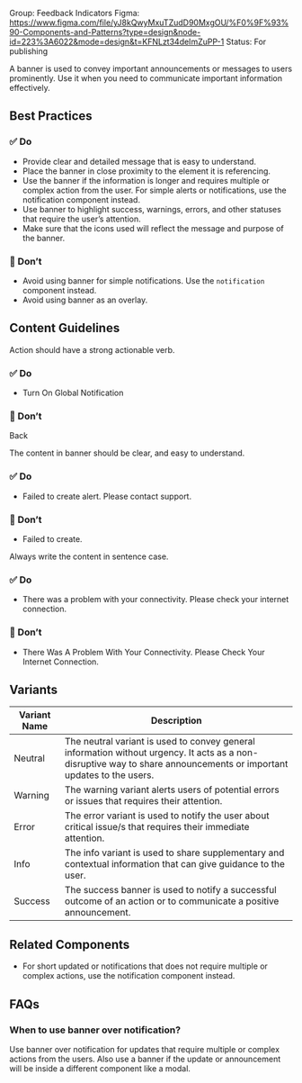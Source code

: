 Group: Feedback Indicators
Figma: https://www.figma.com/file/yJ8kQwyMxuTZudD90MxgOU/%F0%9F%93%90-Components-and-Patterns?type=design&node-id=223%3A6022&mode=design&t=KFNLzt34deImZuPP-1
Status: For publishing

A banner is used to convey important announcements or messages to users prominently. Use it when you need to communicate important information effectively.

## Best Practices

### ✅ Do

- Provide clear and detailed message that is easy to understand.
- Place the banner in close proximity to the element it is referencing.
- Use the banner if the information is longer and requires multiple or complex action from the user. For simple alerts or notifications, use the notification component instead.
- Use banner to highlight success, warnings, errors, and other statuses that require the user’s attention.
- Make sure that the icons used will reflect the message and purpose of the banner.

### 🚫 Don’t

- Avoid using banner for simple notifications. Use the `notification` component instead.
- Avoid using banner as an overlay.

## Content Guidelines

Action should have a strong actionable verb.

### ✅ Do

- Turn On Global Notification

### 🚫 Don’t

Back

The content in banner should be clear, and easy to understand.

### ✅ Do

- Failed to create alert. Please contact support.

### 🚫 Don’t

- Failed to create.

Always write the content in sentence case.

### ✅ Do

- There was a problem with your connectivity. Please check your internet connection.

### 🚫 Don’t

- There Was A Problem With Your Connectivity. Please Check Your Internet Connection.

## Variants

| Variant Name | Description                                                                                                                                                          |
| ------------ | -------------------------------------------------------------------------------------------------------------------------------------------------------------------- |
| Neutral      | The neutral variant is used to convey general information without urgency. It acts as a non-disruptive way to share announcements or important updates to the users. |
| Warning      | The warning variant alerts users of potential errors or issues that requires their attention.                                                                        |
| Error        | The error variant is used to notify the user about critical issue/s that requires their immediate attention.                                                         |
| Info         | The info variant is used to share supplementary and contextual information that can give guidance to the user.                                                       |
| Success      | The success banner is used to notify a successful outcome of an action or to communicate a positive announcement.                                                    |

## Related Components

- For short updated or notifications that does not require multiple or complex actions, use the notification component instead.

## FAQs

### When to use banner over notification?

Use banner over notification for updates that require multiple or complex actions from the users. Also use a banner if the update or announcement will be inside a different component like a modal.
